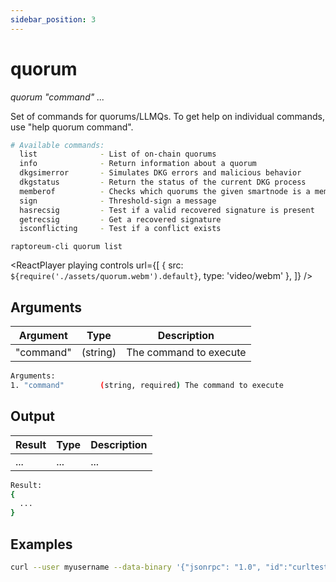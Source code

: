 ```yaml
---
sidebar_position: 3
---
```



# quorum

_quorum "command" ..._

Set of commands for quorums/LLMQs.
To get help on individual commands, use "help quorum command".

```bash
# Available commands:
  list              - List of on-chain quorums
  info              - Return information about a quorum
  dkgsimerror       - Simulates DKG errors and malicious behavior
  dkgstatus         - Return the status of the current DKG process
  memberof          - Checks which quorums the given smartnode is a member of
  sign              - Threshold-sign a message
  hasrecsig         - Test if a valid recovered signature is present
  getrecsig         - Get a recovered signature
  isconflicting     - Test if a conflict exists
```

`raptoreum-cli quorum list`

<ReactPlayer
  playing
  controls
  url={[
    { src: `${require('./assets/quorum.webm').default}`, type: 'video/webm' },
  ]}
/>

## Arguments

| Argument  | Type     | Description            |
| --------- | -------- | ---------------------- |
| "command" | (string) | The command to execute |

```bash
Arguments:
1. "command"        (string, required) The command to execute
```

## Output

| Result | Type | Description |
| ------ | ---- | ----------- |
| ...    | ...  | ...         |

```bash
Result:
{
  ...
}
```

## Examples

```bash
curl --user myusername --data-binary '{"jsonrpc": "1.0", "id":"curltest", "method": "quorum", "params": [] }' -H 'content-type: text/plain;' http://127.0.0.1:9998/
```
